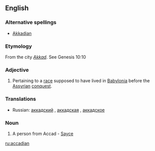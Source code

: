 ==English==

===Alternative spellings===
* [[Akkadian]]

===Etymology===
From the city ''[[Akkad]]''.  See Genesis 10:10

===Adjective===
{{en-adj}}

# Pertaining to a [[race]] supposed to have lived in [[Babylonia]] before the [[Assyrian]] [[conquest]].

===Translations===
{{rfc-level|Translations at L3+ (AutoFormat would have corrected level of Translations)}}
* Russian: [[аккадский]] {{m}}, [[аккадская]] {{f}}, [[аккадское]] {{n}}

===Noun===
{{en-noun}}

# A person from Accad - [[Sayce]]

[[ru:accadian]]